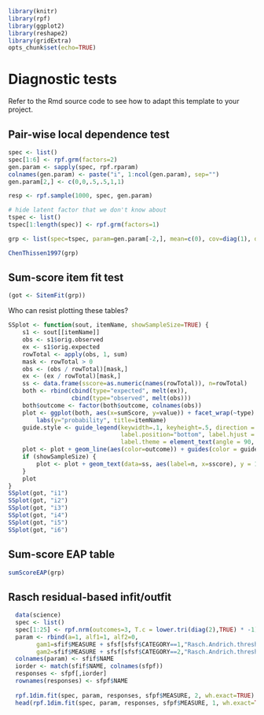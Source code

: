 <!--
%\VignetteEngine{knitr::knitr}
%\VignetteIndexEntry{Item Factor Analysis diagnostics (HTML)}
-->

```r
library(knitr)
library(rpf)
library(ggplot2)
library(reshape2)
library(gridExtra)
opts_chunk$set(echo=TRUE)
```

# Diagnostic tests

Refer to the Rmd source code to see how to adapt this
template to your project.

## Pair-wise local dependence test

```r
spec <- list()
spec[1:6] <- rpf.grm(factors=2)
gen.param <- sapply(spec, rpf.rparam)
colnames(gen.param) <- paste("i", 1:ncol(gen.param), sep="")
gen.param[2,] <- c(0,0,.5,.5,1,1)

resp <- rpf.sample(1000, spec, gen.param)

# hide latent factor that we don't know about
tspec <- list()
tspec[1:length(spec)] <- rpf.grm(factors=1)

grp <- list(spec=tspec, param=gen.param[-2,], mean=c(0), cov=diag(1), data=resp)

ChenThissen1997(grp)
```

## Sum-score item fit test

```r
(got <- SitemFit(grp))
```

Who can resist plotting these tables?

```r
SSplot <- function(sout, itemName, showSampleSize=TRUE) {
    s1 <- sout[[itemName]]
    obs <- s1$orig.observed
    ex <- s1$orig.expected
    rowTotal <- apply(obs, 1, sum)
    mask <- rowTotal > 0
    obs <- (obs / rowTotal)[mask,]
    ex <- (ex / rowTotal)[mask,]
    ss <- data.frame(sscore=as.numeric(names(rowTotal)), n=rowTotal)
    both <- rbind(cbind(type="expected", melt(ex)),
                  cbind(type="observed", melt(obs)))
    both$outcome <- factor(both$outcome, colnames(obs))
    plot <- ggplot(both, aes(x=sumScore, y=value)) + facet_wrap(~type) + ylim(0,1) +
        labs(y="probability", title=itemName)
    guide.style <- guide_legend(keywidth=.1, keyheight=.5, direction = "horizontal", title.position = "top",
                                label.position="bottom", label.hjust = 0.5, label.vjust = .5,
                                label.theme = element_text(angle = 90, size=8))
    plot <- plot + geom_line(aes(color=outcome)) + guides(color = guide.style)
    if (showSampleSize) {
        plot <- plot + geom_text(data=ss, aes(label=n, x=sscore), y = 1, size=2, angle=90)
    }
    plot
}
SSplot(got, "i1")
SSplot(got, "i2")
SSplot(got, "i3")
SSplot(got, "i4")
SSplot(got, "i5")
SSplot(got, "i6")
```

## Sum-score EAP table

```r
sumScoreEAP(grp)
```

## Rasch residual-based infit/outfit

```r
  data(science)
  spec <- list()
  spec[1:25] <- rpf.nrm(outcomes=3, T.c = lower.tri(diag(2),TRUE) * -1)
  param <- rbind(a=1, alf1=1, alf2=0,
        gam1=sfif$MEASURE + sfsf[sfsf$CATEGORY==1,"Rasch.Andrich.threshold.MEASURE"],
        gam2=sfif$MEASURE + sfsf[sfsf$CATEGORY==2,"Rasch.Andrich.threshold.MEASURE"])
  colnames(param) <- sfif$NAME
  iorder <- match(sfif$NAME, colnames(sfpf))
  responses <- sfpf[,iorder]
  rownames(responses) <- sfpf$NAME
  
  rpf.1dim.fit(spec, param, responses, sfpf$MEASURE, 2, wh.exact=TRUE)
  head(rpf.1dim.fit(spec, param, responses, sfpf$MEASURE, 1, wh.exact=TRUE))
```
